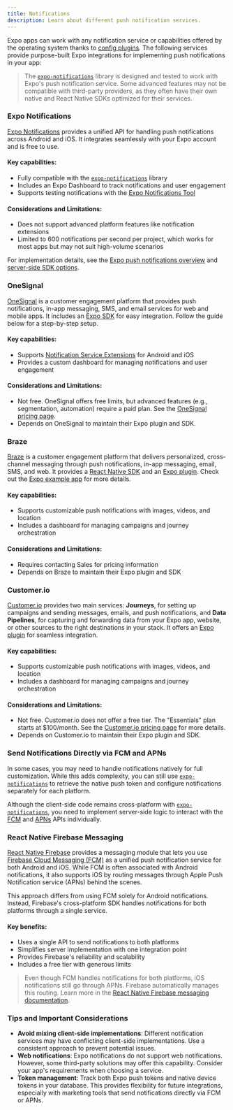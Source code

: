 ```yaml
---
title: Notifications
description: Learn about different push notification services.
---
```



Expo apps can work with any notification service or capabilities offered by the operating system thanks to [config plugins](/config-plugins/introduction/). The following services provide purpose-built Expo integrations for implementing push notifications in your app:

> The [`expo-notifications`](/versions/latest/sdk/notifications/) library is designed and tested to work with Expo's push notification service. Some advanced features may not be compatible with third-party providers, as they often have their own native and React Native SDKs optimized for their services.

### Expo Notifications

[Expo Notifications](/push-notifications/overview) provides a unified API for handling push notifications across Android and iOS. It integrates seamlessly with your Expo account and is free to use.

#### Key capabilities:

- Fully compatible with the [`expo-notifications`](/versions/latest/sdk/notifications/) library
- Includes an Expo Dashboard to track notifications and user engagement
- Supports testing notifications with the [Expo Notifications Tool](https://expo.dev/notifications)

#### Considerations and Limitations:

- Does not support advanced platform features like notification extensions
- Limited to 600 notifications per second per project, which works for most apps but may not suit high-volume scenarios

For implementation details, see the [Expo push notifications overview](/push-notifications/overview) and [server-side SDK options](https://docs.expo.dev/push-notifications/sending-notifications/#send-push-notifications-using-a-servers).

### OneSignal

[OneSignal](https://onesignal.com/) is a customer engagement platform that provides push notifications, in-app messaging, SMS, and email services for web and mobile apps. It includes an [Expo SDK](https://github.com/OneSignal/onesignal-expo-plugin) for easy integration. Follow the guide below for a step-by-step setup.

#### Key capabilities:

- Supports [Notification Service Extensions](https://documentation.onesignal.com/docs/service-extensions) for Android and iOS
- Provides a custom dashboard for managing notifications and user engagement

#### Considerations and Limitations:

- Not free. OneSignal offers free limits, but advanced features (e.g., segmentation, automation) require a paid plan. See the [OneSignal pricing page](https://onesignal.com/pricing).
- Depends on OneSignal to maintain their Expo plugin and SDK.

<BoxLink
  title="OneSignal Expo SDK Setup"
  description="Learn how to integrate OneSignal in your Expo project."
  href="https://documentation.onesignal.com/docs/react-native-expo-sdk-setup"
/>

### Braze

[Braze](https://www.braze.com/) is a customer engagement platform that delivers personalized, cross-channel messaging through push notifications, in-app messaging, email, SMS, and web. It provides a [React Native SDK](https://github.com/braze-inc/braze-react-native-sdk) and an [Expo plugin](https://github.com/braze-inc/braze-expo-plugin/tree/main). Check out the [Expo example app](https://github.com/braze-inc/braze-expo-plugin/tree/main/example) for more details.

#### Key capabilities:

- Supports customizable push notifications with images, videos, and location
- Includes a dashboard for managing campaigns and journey orchestration

#### Considerations and Limitations:

- Requires contacting Sales for pricing information
- Depends on Braze to maintain their Expo plugin and SDK

<BoxLink
  title="Braze Expo Setup"
  description="Learn how to integrate Braze in your Expo project."
  href="https://www.braze.com/docs/developer_guide/platforms/react_native/sdk_integration"
/>

### Customer.io

[Customer.io](http://Customer.io) provides two main services: **Journeys**, for setting up campaigns and sending messages, emails, and push notifications, and **Data Pipelines**, for capturing and forwarding data from your Expo app, website, or other sources to the right destinations in your stack. It offers an [Expo plugin](https://github.com/customerio/customerio-expo-plugin) for seamless integration.

#### Key capabilities:

- Supports customizable push notifications with images, videos, and location
- Includes a dashboard for managing campaigns and journey orchestration

#### Considerations and Limitations:

- Not free. Customer.io does not offer a free tier. The "Essentials" plan starts at $100/month. See the [Customer.io pricing page](https://customer.io/pricing) for more details.
- Depends on Customer.io to maintain their Expo plugin and SDK.

<BoxLink
  title="Customer.io Expo Quick Start Guide"
  description="Learn how to integrate Customer.io in your Expo project."
  href="https://docs.customer.io/sdk/expo/quick-start-guide/"
/>

### Send Notifications Directly via FCM and APNs

In some cases, you may need to handle notifications natively for full customization. While this adds complexity, you can still use [`expo-notifications`](/versions/latest/sdk/notifications/) to retrieve the native push token and configure notifications separately for each platform.

Although the client-side code remains cross-platform with [`expo-notifications`](/versions/latest/sdk/notifications/), you need to implement server-side logic to interact with the [FCM](https://firebase.google.com/docs/cloud-messaging) and [APNs](https://developer.apple.com/documentation/usernotifications) APIs individually.

### React Native Firebase Messaging

[React Native Firebase](https://rnfirebase.io/) provides a messaging module that lets you use [Firebase Cloud Messaging (FCM)](https://firebase.google.com/docs/cloud-messaging) as a unified push notification service for both Android and iOS. While FCM is often associated with Android notifications, it also supports iOS by routing messages through Apple Push Notification service (APNs) behind the scenes.

This approach differs from using FCM solely for Android notifications. Instead, Firebase's cross-platform SDK handles notifications for both platforms through a single service.

#### Key benefits:

- Uses a single API to send notifications to both platforms
- Simplifies server implementation with one integration point
- Provides Firebase's reliability and scalability
- Includes a free tier with generous limits

> Even though FCM handles notifications for both platforms, iOS notifications still go through APNs. Firebase automatically manages this routing. Learn more in the [React Native Firebase messaging documentation](https://rnfirebase.io/messaging/usage).

### Tips and Important Considerations

- **Avoid mixing client-side implementations**: Different notification services may have conflicting client-side implementations. Use a consistent approach to prevent potential issues.
- **Web notifications**: Expo notifications do not support web notifications. However, some third-party solutions may offer this capability. Consider your app's requirements when choosing a service.
- **Token management**: Track both Expo push tokens and native device tokens in your database. This provides flexibility for future integrations, especially with marketing tools that send notifications directly via FCM or APNs.

